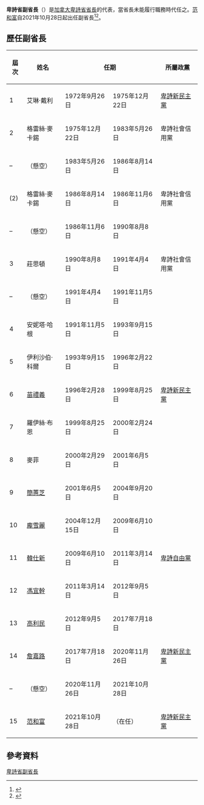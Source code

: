 {{noteTA|G1=地名|G2=Canada}}
{{Infobox official post
|post = 副省長
|body = 卑詩省
|flag = Flag of British Columbia.svg
|flagsize = 130px
|flagcaption = [[不列颠哥伦比亚省旗|不列颠哥伦比亚省旗]]
|image = Mike Farnworth.jpg
|incumbent = [[范和富|范和富]]
|incumbentsince = 2021年10月28日
|department = [[不列颠哥伦比亚省政府|不列颠哥伦比亚省政府]]
|style =
|member_of = [[不列颠哥伦比亚省政府#_省行政会议（内阁）|省行政会议]]、[[不列颠哥伦比亚省议会|省议会]]
|reports_to = 省议会
|residence = 
|seat = [[維多利亞_(不列顛哥倫比亞)|維多利亞]]
|appointer = <!--[[不列颠哥伦比亚省省督|不列颠哥伦比亚省省督]]-->
|appointer_qualified = 
|termlength = <!--[[等候英女皇發落|由女王陛下決定]]-->
|termlength_qualified = 
|formation = 
|inaugural = {{lang|en|Eileen Dailly}}
|deputy = 
|salary = 
|website = 
}}

'''卑詩省副省長'''（{{lang-en|Deputy premier of British Columbia}}）是[[加拿大|加拿大]][[卑詩省|卑詩省]][[卑詩省省長|省長]]的代表，當省長未能履行職務時代任之。[[范和富|范和富]]自2021年10月28日起出任副省長<ref name="Judd 2021">{{cite web | last=Judd | first=Amy | title=B.C. Premier John Horgan to undergo surgery to remove growth in throat | website=Global News | date=October 28, 2021 | url=https://globalnews.ca/news/8332497/bc-premier-john-horgan-personal-news/ | access-date=October 28, 2021 | archive-date=2021-10-28 | archive-url=https://web.archive.org/web/20211028182709/https://globalnews.ca/news/8332497/bc-premier-john-horgan-personal-news/ }}</ref><ref>{{cite web |url=https://www.singtao.ca/5321967/2021-10-28/news-%E3%80%90%E6%9B%B4%E6%96%B0%E3%80%91%E5%8D%91%E8%A9%A9%E7%9C%81%E9%95%B7%E8%B3%80%E8%AC%B9%E5%96%89%E5%9A%A8%E9%95%B7%E8%85%AB%E5%A1%8A++%E5%91%A8%E4%BA%94%E6%8E%A5%E5%8F%97%E6%89%8B%E8%A1%93/?variant=zh-hk |title=【更新】卑詩省長賀謹喉嚨長腫塊 周五接受手術 |publisher=《星島日報》加西版 |date=2021-10-28 |accessdate=2021-11-23 |archive-date=2021-11-23 |archive-url=https://web.archive.org/web/20211123191933/https://www.singtao.ca/5321967/2021-10-28/news-%E3%80%90%E6%9B%B4%E6%96%B0%E3%80%91%E5%8D%91%E8%A9%A9%E7%9C%81%E9%95%B7%E8%B3%80%E8%AC%B9%E5%96%89%E5%9A%A8%E9%95%B7%E8%85%AB%E5%A1%8A++%E5%91%A8%E4%BA%94%E6%8E%A5%E5%8F%97%E6%89%8B%E8%A1%93/?variant=zh-hk }}</ref>。

==歷任副省長==
{| class="wikitable"
|+
!屆次
!姓名
! colspan="2" |任期
!所屬政黨
!註釋
|-
|1
|艾琳·戴利<br><small>{{lang|en|Eileen Dailly}}</small>
|1972年9月26日
|1975年12月22日
|[[卑詩新民主黨|卑詩新民主黨]]
|<ref name=":0">{{Cite web|title=Executive Council Appointments, 1871-1986|url=http://www.llbc.leg.bc.ca/public/pubdocs/bcdocs/47984/execouncil.pdf|url-status=live|website=Legislative Library of British Columbia|access-date=2021-11-28|archive-date=2018-10-01|archive-url=https://web.archive.org/web/20181001100150/http://www.llbc.leg.bc.ca/public/pubdocs/bcdocs/47984/execouncil.pdf}}</ref>
|-
|2
|格雷絲·麥卡錫<br><small>{{lang|en|Grace McCarthy}}</small>
|1975年12月22日
|1983年5月26日
|卑詩社會信用黨
|<ref name=":0"/>
|-
|–
|（懸空）
|1983年5月26日
|1986年8月14日
|
|<ref name=":0"/>
|-
|(2)
|格雷絲·麥卡錫<br><small>{{lang|en|Grace McCarthy}}</small>
|1986年8月14日
|1986年11月6日
|卑詩社會信用黨
|<ref name=":1">{{Cite web|title=Bill Vander Zalm Cabinet, 1986-1991|url=http://www.llbc.leg.bc.ca/public/reference/vanderzalmcabinet.pdf|url-status=live|website=Legislative Library of British Columbia|access-date=2021-11-28|archive-date=2021-09-13|archive-url=https://web.archive.org/web/20210913164105/http://www.llbc.leg.bc.ca/public/reference/vanderzalmcabinet.pdf}}</ref>
|-
|–
|（懸空）
|1986年11月6日
|1990年8月8日
|
|<ref name=":1"/>
|-
|3
|莊思頓<br><small>{{lang|en|Rita Johnston}}</small>
|1990年8月8日
|1991年4月4日
|卑詩社會信用黨
|<ref name=":1"/>
|-
|–
|（懸空）
|1991年4月4日
|1991年11月5日
|
|
|-
|4
|安妮塔·哈根<br><small>{{lang|en|Anita Hagen}}</small>
|1991年11月5日
|1993年9月15日
|rowspan=5|[[卑詩新民主黨|卑詩新民主黨]]
|
|-
|5
|伊利沙伯·科爾<br><small>{{lang|en|Elizabeth Cull}}</small>
|1993年9月15日
|1996年2月22日
|
|-
|6
|[[苗禮義|苗禮義]]<br><small>{{lang|en|Dan Miller}}</small>
|1996年2月28日
|1999年8月25日
|
|-
|7
|羅伊絲·布恩<br><small>{{lang|en|Lois Boone}}</small>
|1999年8月25日
|2000年2月24日
|
|-
|8
|麥菲<br><small>{{lang|en|Joy MacPhail}}</small>
|2000年2月29日
|2001年6月5日
|
|-
|9
|[[簡蕙芝|簡蕙芝]]<br><small>{{lang|en|Christy Clark}}</small>
|2001年6月5日
|2004年9月20日
|rowspan=5|[[卑詩自由黨|卑詩自由黨]]
|
|-
|10
|[[龐雪麗|龐雪麗]]<br><small>{{lang|en|Shirley Bond}}</small>
|2004年12月15日
|2009年6月10日
|
|-
|11
|[[韓仕新|韓仕新]]<br><small>{{lang|en|Colin Hansen}}</small>
|2009年6月10日
|2011年3月14日
|
|-
|12
|[[馮宜幹|馮宜幹]]<br><small>{{lang|en|Kevin Falcon}}</small>
|2011年3月14日
|2012年9月5日
|
|-
|13
|[[高利民|高利民]]<br><small>{{lang|en|Rich Coleman}}</small>
|2012年9月5日
|2017年7月18日
|
|-
|14
|[[詹嘉路|詹嘉路]]<br><small>{{lang|en|Carole James}}</small>
|2017年7月18日
|2020年11月26日
|[[卑詩新民主黨|卑詩新民主黨]]
|
|-
|–
|（懸空）
|2020年11月26日
|2021年10月28日
|
|
|-
|15
|[[范和富|范和富]]<br><small>{{lang|en|Mike Farnworth}}</small>
|2021年10月28日
|（在任）
|[[卑詩新民主黨|卑詩新民主黨]]
|<ref name="Judd 2021"/>
|}

==參考資料==
{{reflist}}

[[Category:卑詩省副省長|]]